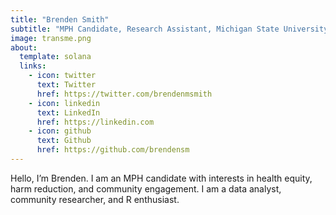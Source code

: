 ```yaml
---
title: "Brenden Smith"
subtitle: "MPH Candidate, Research Assistant, Michigan State University, Institute for Health Policy"
image: transme.png
about:
  template: solana
  links:
    - icon: twitter
      text: Twitter
      href: https://twitter.com/brendenmsmith
    - icon: linkedin
      text: LinkedIn
      href: https://linkedin.com
    - icon: github
      text: Github
      href: https://github.com/brendensm
---
```


Hello, I'm Brenden. I am an MPH candidate with interests in health equity, harm reduction, and community engagement. I am a data analyst, community researcher, and R enthusiast.
